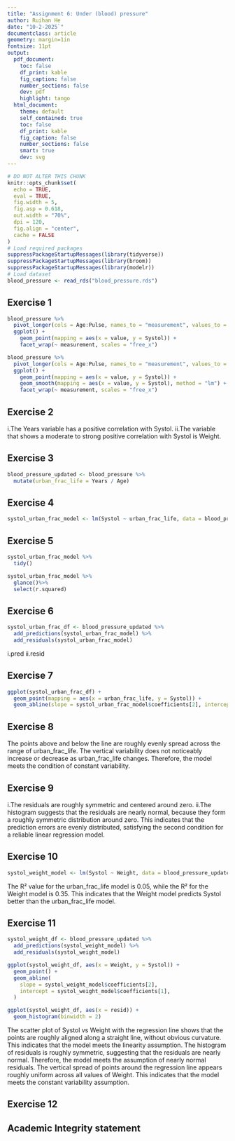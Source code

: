 ```yaml
---
title: "Assignment 6: Under (blood) pressure"
author: Ruihan He
date: "10-2-2025`"
documentclass: article
geometry: margin=1in
fontsize: 11pt
output:
  pdf_document:
    toc: false
    df_print: kable
    fig_caption: false
    number_sections: false
    dev: pdf
    highlight: tango
  html_document:
    theme: default
    self_contained: true
    toc: false
    df_print: kable
    fig_caption: false
    number_sections: false
    smart: true
    dev: svg
---
```


```r
# DO NOT ALTER THIS CHUNK
knitr::opts_chunk$set(
  echo = TRUE,
  eval = TRUE,
  fig.width = 5,
  fig.asp = 0.618,
  out.width = "70%",
  dpi = 120,
  fig.align = "center",
  cache = FALSE
)
# Load required packages
suppressPackageStartupMessages(library(tidyverse))
suppressPackageStartupMessages(library(broom))
suppressPackageStartupMessages(library(modelr))
# Load dataset
blood_pressure <- read_rds("blood_pressure.rds")
```

## Exercise 1 
```r
blood_pressure %>%
  pivot_longer(cols = Age:Pulse, names_to = "measurement", values_to = "value") %>%
  ggplot() +
    geom_point(mapping = aes(x = value, y = Systol)) +
    facet_wrap(~ measurement, scales = "free_x")
```

```r
blood_pressure %>%
  pivot_longer(cols = Age:Pulse, names_to = "measurement", values_to = "value") %>%
  ggplot() +
    geom_point(mapping = aes(x = value, y = Systol)) +
    geom_smooth(mapping = aes(x = value, y = Systol), method = "lm") +
    facet_wrap(~ measurement, scales = "free_x")
```


## Exercise 2
i.The Years variable has a positive correlation with Systol.
ii.The variable that shows a moderate to strong positive correlation with Systol is Weight.



## Exercise 3
```r
blood_pressure_updated <- blood_pressure %>%
  mutate(urban_frac_life = Years / Age)
```




## Exercise 4
```r
systol_urban_frac_model <- lm(Systol ~ urban_frac_life, data = blood_pressure_updated)
```




## Exercise 5
```r
systol_urban_frac_model %>%
  tidy()
```

```r
systol_urban_frac_model %>%
  glance()%>%
  select(r.squared)
```



## Exercise 6
```r
systol_urban_frac_df <- blood_pressure_updated %>%
  add_predictions(systol_urban_frac_model) %>%
  add_residuals(systol_urban_frac_model)
```
i.pred
ii.resid



## Exercise 7
```r
ggplot(systol_urban_frac_df) +
  geom_point(mapping = aes(x = urban_frac_life, y = Systol)) +
  geom_abline(slope = systol_urban_frac_model$coefficients[2], intercept = systol_urban_frac_model$coefficients[1])
```




## Exercise 8
The points above and below the line are roughly evenly spread across the range of urban_frac_life. The vertical variability does not noticeably increase or decrease as urban_frac_life changes. Therefore, the model meets the condition of constant variability.



## Exercise 9
i.The residuals are roughly symmetric and centered around zero.
ii.The histogram suggests that the residuals are nearly normal, because they form a roughly symmetric distribution around zero. This indicates that the prediction errors are evenly distributed, satisfying the second condition for a reliable linear regression model.



## Exercise 10
```r
systol_weight_model <- lm(Systol ~ Weight, data = blood_pressure_updated)
```
The R² value for the urban_frac_life model is 0.05, while the R² for the Weight model is 0.35.
This indicates that the Weight model predicts Systol better than the urban_frac_life model.



## Exercise 11
```r
systol_weight_df <- blood_pressure_updated %>%
  add_predictions(systol_weight_model) %>%
  add_residuals(systol_weight_model)
```

```r
ggplot(systol_weight_df, aes(x = Weight, y = Systol)) +
  geom_point() +
  geom_abline(
    slope = systol_weight_model$coefficients[2],
    intercept = systol_weight_model$coefficients[1],
  )
```

```r
ggplot(systol_weight_df, aes(x = resid)) +
  geom_histogram(binwidth = 2)
```
The scatter plot of Systol vs Weight with the regression line shows that the points are roughly aligned along a straight line, without obvious curvature. This indicates that the model meets the linearity assumption.
The histogram of residuals is roughly symmetric, suggesting that the residuals are nearly normal. Therefore, the model meets the assumption of nearly normal residuals.
The vertical spread of points around the regression line appears roughly uniform across all values of Weight. This indicates that the model meets the constant variability assumption.

## Exercise 12




## Academic Integrity statement

